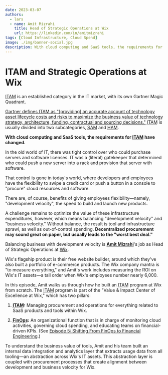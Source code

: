 ```yaml
---
date: 2023-03-07
authors:
  - lars
  - name: Amit Mizrahi
    title: Head of Strategic Operations at Wix
    url: https://linkedin.com/in/amitmizrahi
tags: [Cloud Infrastructure, Cloud Spend]
image: ./img/banner-social.jpg
description: With cloud computing and SaaS tools, the requirements for ITAM have changed. Optimizing the value of infrastructure expenditures means balancing "development velocity" and "business velocity." Without balance, the result is tool and infrastructure sprawl, as well as out-of-control spending.
---
```


# ITAM and Strategic Operations at Wix

<p><abbr title="IT Asset Management">ITAM</abbr> is an established category in the IT market, with its own Gartner Magic Quadrant.</p>

[Gartner defines ITAM as "[providing] an accurate account of technology asset lifecycle costs and risks to maximize the business value of technology strategy, architecture, funding, contractual and sourcing decisions."](https://gartner.com/en/information-technology/glossary/it-asset-management-itam) <abbr title="IT Asset Management">ITAM</abbr> is usually divided into two subcategories, <abbr title="Software Asset Management">SAM</abbr> and <abbr title="Hardware Asset Management">HAM</abbr>.

**With cloud computing and SaaS tools, the requirements for <abbr title="IT Asset Management">ITAM</abbr> have changed.**

In the old world of IT, there was tight control over who could purchase servers and software licenses. IT was a (literal) gatekeeper that determined who could push a new server into a rack and provision that server with software.

That control is gone in today's world, where developers and employees have the flexibility to swipe a credit card or push a button in a console to "procure" cloud resources and software.

There are, of course, benefits of giving employees flexibility—namely, "development velocity", the speed to build and launch new products.

A challenge remains to optimize the value of these infrastructure expenditures, however, which means balancing "development velocity" and "business velocity." Without balance, the result is tool and infrastructure sprawl, as well as out-of-control spending. **Decentralized procurement may sound great on paper, but usually leads to the "worst best deal."**

Balancing business with development velocity is [**Amit Mizrahi**](https://linkedin.com/in/amitmizrahi)'s job as Head of Strategic Operations at [Wix](https://wix.com).

Wix's flagship product is their free website builder, around which they've also built a portfolio of e-commerce products. The Wix company mantra is "to measure everything," and Amit's work includes measuring the ROI on Wix's IT assets—a tall order when Wix's employees number nearly 6,000.

In this episode, Amit walks us through how he built an <abbr title="IT Asset Management">ITAM</abbr> program at Wix from scratch. The <abbr title="IT Asset Management">ITAM</abbr> program is part of the "Value & Impact Center of Excellence at Wix," which has two pillars:

1. **<abbr title="IT Asset Management">ITAM</abbr>:** Managing procurement and operations for everything related to SaaS products and tools within Wix.

2. **<abbr title="Financial Engineering">FinOps</abbr>:** An organizational function that is in charge of monitoring cloud activities, governing cloud spending, and educating teams on financial-driven KPIs. (See [Episode 5: Shifting From FinOps to Financial Engineering](../shifting-from-finops-to-financial-engineering/index.mdx).)

To understand the business value of tools, Amit and his team built an internal data integration and analytics layer that extracts usage data from all tooling—an abstraction across Wix's IT assets. This abstraction layer is coupled with procurement processes that create alignment between development and business velocity for Wix.

<YoutubeEmbed id="LSgXAk1cQ2o" title={metadata.title} date={metadata.date} description={metadata.description} />
